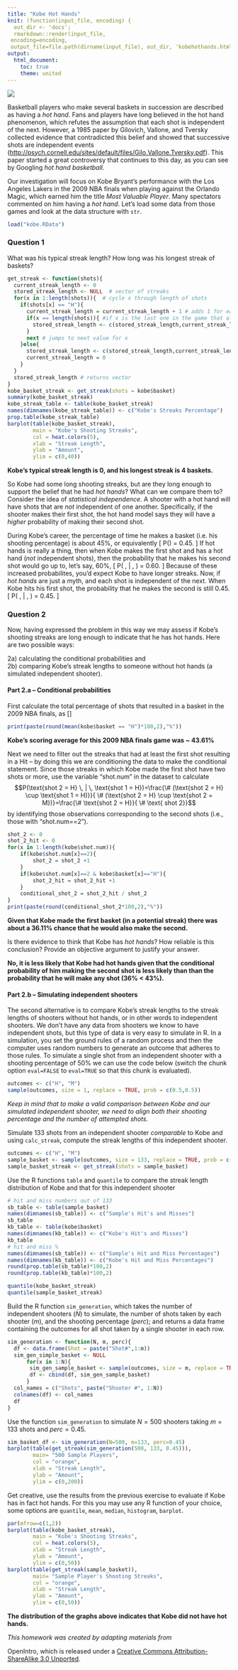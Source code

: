```yaml
---
title: "Kobe Hot Hands"
knit: (function(input_file, encoding) {
  out_dir <- 'docs';
  rmarkdown::render(input_file,
 encoding=encoding,
 output_file=file.path(dirname(input_file), out_dir, 'kobehothands.html'))})
output:
  html_document:
    toc: true
    theme: united
---
```


![](images/lakers600.webp)

Basketball players who make several baskets in succession are described as having a *hot hand*. Fans and players have long believed in the hot hand phenomenon, which refutes the assumption that each shot is independent of the next. However, a 1985 paper by Gilovich, Vallone, and Tversky collected evidence that contradicted this belief and showed that successive shots are independent events ([http://psych.cornell.edu/sites/default/files/Gilo.Vallone.Tversky.pdf](http://psych.cornell.edu/sites/default/files/Gilo.Vallone.Tversky.pdf)). This paper started a great controversy that continues to this day, as you can see by Googling *hot hand basketball*.

Our investigation will focus on Kobe Bryant's performance with the Los Angeles Lakers in the 2009 NBA finals when playing against the Orlando Magic, which earned him the title *Most Valuable Player*.  Many spectators commented on him having a *hot hand*. Let's load some data from those games and look at the data structure with `str`.

<div style="small">
```r
load("kobe.RData")
```
</div>

### Question 1

What was his typical streak length? How long was his longest streak of baskets?

```r
get_streak <- function(shots){
  current_streak_length <- 0
  stored_streak_length <- NULL  # vector of streaks 
  for(x in 1:length(shots)){  # cycle x through length of shots
    if(shots[x] == "H"){
      current_streak_length = current_streak_length + 1 # adds 1 for each H in a streak
      if(x == length(shots)){ #if x is the last one in the game that also an streak end
        stored_streak_length <- c(stored_streak_length,current_streak_length) 
      } 
      next # jumps to next value for x
    }else{
      stored_streak_length <- c(stored_streak_length,current_streak_length) #updating latest streak to vector 
      current_streak_length = 0
    }
  } 
  stored_streak_length # returns vector 
} 
kobe_basket_streak <- get_streak(shots = kobe$basket)
summary(kobe_basket_streak)
kobe_streak_table <- table(kobe_basket_streak)
names(dimnames(kobe_streak_table)) <- c("Kobe's Streaks Percentage")
prop.table(kobe_streak_table)
barplot(table(kobe_basket_streak), 
        main = "Kobe's Shooting Streaks", 
        col = heat.colors(5), 
        xlab = "Streak Length",
        ylab = "Amount",
        ylim = c(0,40))
```

**Kobe's typical streak length is 0, and his longest streak is 4 baskets.**

So Kobe had some long shooting streaks, but are they long enough to support the belief that he had *hot hands*? What can we compare them to? Consider the idea of *statistical independence*. A shooter with a hot hand will have shots that are *not* independent of one  another. Specifically, if the shooter makes their first shot, the hot hand model says they will have a *higher* probability of making their second shot. 

During Kobe's career, the percentage of time he makes a basket (i.e. his shooting percentage) is about 45%, or equivalently  \[ P(\text{shot 1 = H}) = 0.45. \] If hot hands is really a thing, then when Kobe makes the first shot and has a hot hand (*not* independent shots), then  the probability that he makes his second shot would go up to, let's say, 60%,  \[ P(\text{shot 2 = H} \, | \, \text{shot 1 = H}) = 0.60. \] Because of these increased probabilites, you'd expect Kobe to have longer streaks. Now, if *hot hands* are just a myth, and each shot is independent of the next. When Kobe hits his first shot, the probability that he makes the second is still 0.45. \[ P(\text{shot 2 = H} \, | \, \text{shot 1 = H}) = 0.45. \] 

### Question 2

Now, having expressed the problem in this way we may assess if Kobe's shooting streaks are long enough to indicate that he has hot hands.  Here are two possible ways:

2a) calculating the conditional probabilities and  
2b) comparing Kobe's streak lengths to someone without hot hands (a simulated independent shooter). 

#### Part 2.a -- Conditional probabilities 

First calculate the total percentage of shots that resulted in a basket in the 2009 NBA finals, as \[\frac{\#\text{ hits}}{\text{total shots}}\] 

```r
print(paste(round(mean(kobe$basket == "H")*100,2),"%"))
```

**Kobe's scoring average for this 2009 NBA finals game was ~ 43.61%**

Next we need to filter out the streaks that had at least the first shot resulting in a Hit -- by doing this we are conditioning the data to make the conditional statement. Since those streaks in which Kobe made the first shot have two shots or more, use the variable "shot.num" in the dataset to calculate $$P(\text{shot 2 = H} \, | \, \text{shot 1 = H})=\frac{\# (\text{shot 2 = H} \cup \text{shot 1 = H)}}{ \# (\text{shot 2 = H} \cup \text{shot 2 = M})}=\frac{\# \text{shot 2 = H}}{ \# \text{ shot 2}}$$ by identifying those observations corresponding to the second shots (i.e., those with "shot.num==2").

```r
shot_2 <- 0
shot_2_hit <- 0
for(x in 1:length(kobe$shot.num)){
    if(kobe$shot.num[x]==2){
        shot_2 = shot_2 +1
    }
    if(kobe$shot.num[x]==2 & kobe$basket[x]=="H"){
        shot_2_hit = shot_2_hit +1
    }
    conditional_shot_2 = shot_2_hit / shot_2
}
print(paste(round(conditional_shot_2*100,2),"%"))
```

**Given that Kobe made the first basket (in a potential streak) there was about a 36.11% chance that he would also make the second.**

Is there evidence to think that Kobe has *hot hands*?  How reliable is this conclusion? Provide an objective argument to justify your answer.

<tab>**No, it is less likely that Kobe had hot hands given that the conditional probability of him making the second shot is less likely than than the probability that he will make any shot (36% < 43%).**</tab> 

#### Part 2.b -- Simulating independent shooters

The second alternative is to compare Kobe's streak lengths to the streak lengths of shooters without hot hands, or in other words to independent shooters. We don't have any data from shooters we know to have independent shots, but this type of data is very easy to simulate in R. In a simulation, you set the ground rules of a random process and then the computer uses random numbers to generate an outcome that adheres to those rules.  To simulate a single shot from an independent shooter with a shooting percentage of 50% we can use the code below (switch the chunk option `eval=FALSE` to `eval=TRUE` so that this chunk is evaluated). 

```r
outcomes <- c("H", "M")
sample(outcomes, size = 1, replace = TRUE, prob = c(0.5,0.5))
```

*Keep in mind that to make a valid comparison between Kobe and our simulated independent shooter, we need to align both their shooting percentage and the number of attempted shots.*

Simulate 133 shots from an independent shooter *comparable* to Kobe and using `calc_streak`, compute the streak lengths of this independent shooter.
```r
outcomes <- c("H", "M")
sample_basket <- sample(outcomes, size = 133, replace = TRUE, prob = c(0.5,0.5))
sample_basket_streak <- get_streak(shots = sample_basket)
```

Use the R functions `table` and `quantile` to compare the streak length distribution of Kobe and that for this independent shooter
```r
# hit and miss numbers out of 133
sb_table <- table(sample_basket)
names(dimnames(sb_table)) <- c("Sample's Hit's and Misses")
sb_table
kb_table <- table(kobe$basket)
names(dimnames(kb_table)) <- c("Kobe's Hit's and Misses")
kb_table
# hit and miss %
names(dimnames(sb_table)) <- c("Sample's Hit and Miss Percentages")
names(dimnames(kb_table)) <- c("Kobe's Hit and Miss Percentages")
round(prop.table(sb_table)*100,2)
round(prop.table(kb_table)*100,2)

quantile(kobe_basket_streak)
quantile(sample_basket_streak)
```

Build the R function `sim_generation`, which takes the number of independent shooters ($N$) to simulate, the number of shots taken by each shooter ($m$), and the shooting percentage ($perc$); and returns a data frame containing the outcomes for all shot taken by a single shooter in each row.  
```r
sim_generation <- function(N, m, perc){
  df <- data.frame(Shot = paste("Shot#",1:m))
  sim_gen_simple_basket <- NULL
      for(x in 1:N){
       sim_gen_sample_basket <- sample(outcomes, size = m, replace = TRUE, prob = c(perc,(1-perc)))
       df <- cbind(df, sim_gen_sample_basket)
      }
  col_names = c("Shots", paste("Shooter #", 1:N))
  colnames(df) <- col_names
  df
}
```

Use the function `sim_generation` to simulate $N=500$ shooters taking $m=133$ shots and $perc=0.45$. 
```r
sim_basket_df <- sim_generation(N=500, m=133, perc=0.45)
barplot(table(get_streak(sim_generation(500, 133, 0.45))), 
        main= "500 Sample Players", 
        col = "orange",
        xlab = "Streak Length",
        ylab = "Amount",
        ylim = c(0,200))
```

Get creative, use the results from the previous exercise to evaluate if Kobe has in fact hot hands.  For this you may use any R function of your choice, some options are `quantile`, `mean`, `median`, `histogram`, `barplot`.
```r
par(mfrow=c(1,2))
barplot(table(kobe_basket_streak), 
        main = "Kobe's Shooting Streaks", 
        col = heat.colors(5), 
        xlab = "Streak Length",
        ylab = "Amount",
        ylim = c(0,50))
barplot(table(get_streak(sample_basket)), 
        main= "Sample Player's Shooting Streaks", 
        col = "orange",
        xlab = "Streak Length",
        ylab = "Amount",
        ylim = c(0,50))
```


**The distribution of the graphs above indicates that Kobe did not have hot hands.** 


_This homework was created by adapting materials from_
<div id="license">
OpenIntro, which is released under a [Creative Commons Attribution-ShareAlike 3.0 Unported](http://creativecommons.org/licenses/by-sa/3.0).
</div>
